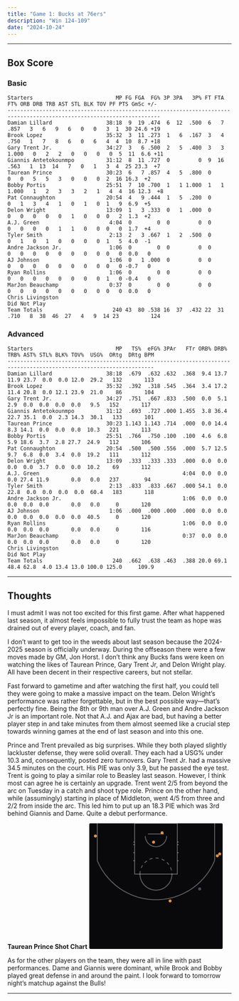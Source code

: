 ```yaml
---
title: "Game 1: Bucks at 76ers"
description: "Win 124-109"
date: "2024-10-24"
---
```



---


## Box Score
### Basic 
```
Starters                          MP FG FGA  FG% 3P 3PA   3P% FT FTA   FT% ORB DRB TRB AST STL BLK TOV PF PTS GmSc +/-
----------------------------------------------------------------------------------------------------------------------
Damian Lillard                 38:18  9  19 .474  6  12  .500  6   7  .857   3   6   9   6   0   0   3  1  30 24.6 +19
Brook Lopez                    35:32  3  11 .273  1   6  .167  3   4  .750   1   7   8   6   0   6   4  4  10  8.7 +18
Gary Trent Jr.                 34:27  3   6 .500  2   5  .400  3   3 1.000   0   2   2   0   0   0   0  5  11  6.6 +11
Giannis Antetokounmpo          31:12  8  11 .727  0         0  9  16  .563   1  13  14   7   0   1   3  4  25 23.3  +7
Taurean Prince                 30:23  6   7 .857  4   5  .800  0         0   0   5   5   3   0   0   0  2  16 16.3  +2
Bobby Portis                   25:51  7  10 .700  1   1 1.000  1   1 1.000   1   2   3   3   2   1   4  4  16 12.3  +8
Pat Connaughton                20:54  4   9 .444  1   5  .200  0         0   1   3   4   1   0   1   0  1   9  6.9  +5
Delon Wright                   13:09  1   3 .333  0   1  .000  0         0   0   0   0   0   1   0   0  0   2  1.3  +2
A.J. Green                      4:04  0        0  0         0  0         0   0   0   0   1   1   0   0  0   0  1.7  +4
Tyler Smith                     2:13  2   3 .667  1   2  .500  0         0   1   0   1   0   0   0   0  1   5  4.0  -1
Andre Jackson Jr.               1:06  0        0  0         0  0         0   0   0   0   0   0   0   0  0   0  0.0   0
AJ Johnson                      1:06  0   1 .000  0         0  0         0   0   0   0   0   0   0   0  0   0 -0.7   0
Ryan Rollins                    1:06  0        0  0         0  0         0   0   0   0   0   0   0   0  1   0 -0.4   0
MarJon Beauchamp                0:37  0        0  0         0  0         0   0   0   0   0   0   0   0  0   0  0.0   0
Chris Livingston                                                                                          Did Not Play
Team Totals                      240 43  80 .538 16  37  .432 22  31  .710   8  38  46  27   4   9  14 23          124

```

### Advanced 
```
Starters                          MP   TS%  eFG% 3PAr   FTr ORB% DRB% TRB% AST% STL% BLK% TOV%  USG%  ORtg  DRtg BPM
--------------------------------------------------------------------------------------------------------------------
Damian Lillard                 38:18  .679  .632 .632  .368  9.4 13.7 11.9 23.7  0.0  0.0 12.0  29.2   132       113
Brook Lopez                    35:32  .392  .318 .545  .364  3.4 17.2 11.4 20.8  0.0 12.1 23.9  21.0    86       104
Gary Trent Jr.                 34:27  .751  .667 .833  .500  0.0  5.1  2.9  0.0  0.0  0.0  0.0   9.5   152       117
Giannis Antetokounmpo          31:12  .693  .727 .000 1.455  3.8 36.4 22.7 35.1  0.0  2.3 14.3  30.1   133       101
Taurean Prince                 30:23 1.143 1.143 .714  .000  0.0 14.4  8.3 14.1  0.0  0.0  0.0  10.3   221       113
Bobby Portis                   25:51  .766  .750 .100  .100  4.6  6.8  5.9 18.6  3.7  2.8 27.7  24.9   112       106
Pat Connaughton                20:54  .500  .500 .556  .000  5.7 12.5  9.7  6.8  0.0  3.4  0.0  19.2   111       112
Delon Wright                   13:09  .333  .333 .333  .000  0.0  0.0  0.0  0.0  3.7  0.0  0.0  10.2    69       112
A.J. Green                                             4:04  0.0  0.0  0.0 27.4 11.9       0.0   0.0   237        94
Tyler Smith                     2:13  .833  .833 .667  .000 54.1  0.0 22.8  0.0  0.0  0.0  0.0  60.4   183       118
Andre Jackson Jr.                                      1:06  0.0  0.0  0.0  0.0  0.0       0.0   0.0     0       120
AJ Johnson                      1:06  .000  .000 .000  .000  0.0  0.0  0.0  0.0  0.0  0.0  0.0  40.5     0       120
Ryan Rollins                                           1:06  0.0  0.0  0.0  0.0  0.0       0.0   0.0     0       116
MarJon Beauchamp                                       0:37  0.0  0.0  0.0  0.0  0.0       0.0   0.0     0       120
Chris Livingston                                                                                        Did Not Play
Team Totals                      240  .662  .638 .463  .388 20.0 69.1 48.4 62.8  4.0 13.4 13.0 100.0 125.0     109.9
```
---
## Thoughts

I must admit I was not too excited for this first game. After what happened last season, it almost feels impossible to fully trust the team as hope was drained out of every player, coach, and fan. 

I don’t want to get too in the weeds about last season because the 2024-2025 season is officially underway. During the offseason there were a few moves made by GM, Jon Horst. I don’t think any Bucks fans were keen on watching the likes of Taurean Prince, Gary Trent Jr, and Delon Wright play. All have been decent in their respective careers, but not stellar. 

Fast forward to gametime and after watching the first half, you could tell they were going to make a massive impact on the team. Delon Wright’s performance was rather forgettable, but in the best possible way—that’s perfectly fine. Being the 8th or 9th man over A.J. Green and Andre Jackson Jr is an important role. Not that A.J. and Ajax are bad, but having a better player step in and take minutes from them almost seemed like a crucial step towards winning games at the end of last season and into this one. 


Prince and Trent prevailed as big surprises. While they both played slightly lackluster defense, they were solid overall. They each had a USG% under 10.3 and, consequently, posted zero turnovers. Gary Trent Jr. had a massive 34.5 minutes on the court. His PIE was only 3.9, but he passed the eye test. Trent is going to play a similar role to Beasley last season. However, I think most can agree he is certainly an upgrade. Trent went 2/5 from beyond the arc on Tuesday in a catch and shoot type role. Prince on the other hand, while (assumingly) starting in place of Middleton, went 4/5 from three and 2/2 from inside the arc. This led him to put up an 18.3 PIE which was 3rd behind Giannis and Dame. Quite a debut performance. 


**Taurean Prince Shot Chart**
<svg preserveAspectRatio="xMaxYMin" viewBox="0 0 431 405.14" width="300" style="margin: auto;"><style></style><rect width="431" height="405.14" rx="4" ry="4" fill="#09090b"></rect><g class="court-g"><line class="shot-chart-court-baseline" x1="0" y1="0" x2="431" y2="0" stroke="#ffffff55"></line><path d="M189.51676575310765,79.68318560073843L182.45933891784432,94.73438768822663L174.20894649806968,109.16619224390261L164.8195316587315,122.88424045741752L154.35248478318016,135.79884023900257L142.87624208722167,147.82555264917374L130.46583816572505,158.8857439820038L117.20241539734879,168.9070998922997L103.17269341502222,177.8240982051922L88.46840211091995,185.57843731678682L73.18568188308603,192.11941738488522L57.4244550450488,197.40427181745378L41.287772508309736,201.39844689148444L24.881140009263223,204.0758276740277L8.3118282858453,205.41890876826952L-8.31182828584516,205.41890876826952L-24.88114000926308,204.0758276740277L-41.28777250830978,201.3984468914844L-57.42445504504876,197.40427181745378L-73.18568188308599,192.11941738488525L-88.4684021109199,185.57843731678685L-103.17269341502218,177.8240982051922L-117.20241539734882,168.90709989229967L-130.46583816572505,158.88574398200376L-142.8762420872216,147.82555264917377L-154.35248478318005,135.79884023900271L-164.81953165873145,122.88424045741758L-174.20894649806965,109.16619224390263L-182.4593389178443,94.73438768822669L-189.51676575310765,79.68318560073847" class="shot-chart-court-3pt-line" transform="translate(215.5, 40.94500000000001)" fill="none" stroke-width="3" stroke="#ffffff55"></path><line class="shot-chart-court-3pt-line" x1="405.14" y1="0" x2="405.14" y2="120.68" stroke-width="3" stroke="#ffffff55"></line><line class="shot-chart-court-3pt-line" x1="25.859999999999985" y1="0" x2="25.859999999999985" y2="120.68" stroke-width="3" stroke="#ffffff55"></line><path d="M51.72,-3.1669366225950553e-15L51.416815144023474,5.591915632886266L50.510815141325686,11.118271167714155L49.01262201357454,16.514275138632875L46.939800705381906,21.71666433269687L44.31665315138772,26.66444549319555L41.17393335829589,31.299610409821543L37.54848684226433,35.56781601189904L33.48281864891614,39.41902149120135L29.02459502054242,42.80807498467437L24.22608455299315,45.6952429387483L19.14354539418037,48.04667594892445L13.8365656687313,49.83480561309421L8.367364861708989,51.03866774584773L2.8000643520378135,51.64414816438012L-2.8000643520378006,51.64414816438012L-8.367364861708978,51.03866774584774L-13.836565668731266,49.83480561309422L-19.14354539418036,48.04667594892446L-24.226084552993118,45.695242938748315L-29.02459502054241,42.808074984674384L-33.48281864891612,39.419021491201356L-37.54848684226431,35.56781601189907L-41.17393335829588,31.29961040982155L-44.31665315138772,26.664445493195565L-46.93980070538189,21.716664332696897L-49.01262201357454,16.514275138632875L-50.510815141325686,11.118271167714132L-51.416815144023474,5.5919156328862565L-51.72,9.500809867785166e-15" class="shot-chart-court-ft-circle-top" transform="translate(215.5, 163.78)" fill="none" stroke-width="3" stroke="#ffffff55"></path><rect class="shot-chart-court-key" x="146.54" y="0" width="137.92000000000002" height="163.78" fill="none" stroke-width="3" stroke="#ffffff55"></rect><path d="M-51.72,-3.1669366225950553e-15L-51.416815144023474,-5.591915632886273L-50.51081514132568,-11.118271167714171L-49.012622013574536,-16.514275138632893L-46.9398007053819,-21.716664332696894L-44.316653151387705,-26.664445493195576L-41.1739333582959,-31.299610409821526L-37.54848684226432,-35.56781601189906L-33.48281864891613,-39.419021491201356L-29.024595020542417,-42.80807498467438L-24.226084552993143,-45.69524293874831L-19.14354539418038,-48.04667594892445L-13.836565668731305,-49.83480561309421L-8.367364861708994,-51.03866774584773L-2.80006435203779,-51.64414816438012L2.8000643520377957,-51.64414816438012L8.367364861708994,-51.03866774584773L13.836565668731295,-49.83480561309421L19.14354539418038,-48.04667594892445L24.226084552993143,-45.69524293874831L29.024595020542417,-42.80807498467438L33.48281864891613,-39.419021491201356L37.54848684226432,-35.56781601189906L41.1739333582959,-31.299610409821526L44.316653151387705,-26.664445493195576L46.9398007053819,-21.716664332696894L49.012622013574536,-16.514275138632893L50.51081514132568,-11.118271167714171L51.416815144023474,-5.591915632886273L51.72,-3.1669366225950553e-15" class="shot-chart-court-ft-circle-bottom" transform="translate(215.5, 163.78)" fill="none" stroke-width="3" stroke="#ffffff55" style="stroke-dasharray: 10, 10;"></path><path d="M34.480000000000004,-2.1112910817300373e-15L34.277876762682325,3.7279437552575114L33.67387676088379,7.412180778476104L32.67508134238303,11.009516759088585L31.293200470254607,14.477776221797914L29.544435434258485,17.776296995463703L27.449288905530597,20.86640693988103L25.032324561509558,23.71187734126603L22.321879099277425,26.279347660800905L19.349730013694952,28.538716656449587L16.150723035328767,30.46349529249887L12.76236359612025,32.031117299282975L9.224377112487534,33.22320374206281L5.578243241139327,34.025778497231826L1.8667095680252093,34.429432109586756L-1.8667095680252006,34.429432109586756L-5.578243241139319,34.025778497231826L-9.224377112487511,33.223203742062815L-12.762363596120242,32.031117299282975L-16.150723035328745,30.463495292498884L-19.349730013694945,28.538716656449594L-22.321879099277417,26.27934766080091L-25.032324561509544,23.71187734126605L-27.449288905530594,20.866406939881035L-29.54443543425848,17.77629699546371L-31.293200470254597,14.477776221797935L-32.67508134238303,11.009516759088585L-33.67387676088379,7.41218077847609L-34.277876762682325,3.7279437552575048L-34.480000000000004,6.3338732451901115e-15" class="shot-chart-court-restricted-area" transform="translate(215.5, 40.94500000000001)" fill="none" stroke-width="3" stroke="#ffffff55"></path><line class="shot-chart-court-key-mark" x1="288.77000000000004" y1="60.34" x2="284.46000000000004" y2="60.34" stroke-width="3" stroke="#ffffff55"></line><line class="shot-chart-court-key-mark" x1="142.23" y1="60.34" x2="146.54" y2="60.34" stroke-width="3" stroke="#ffffff55"></line><line class="shot-chart-court-key-mark" x1="288.77000000000004" y1="68.96000000000001" x2="284.46000000000004" y2="68.96000000000001" stroke-width="3" stroke="#ffffff55"></line><line class="shot-chart-court-key-mark" x1="142.23" y1="68.96000000000001" x2="146.54" y2="68.96000000000001" stroke-width="3" stroke="#ffffff55"></line><line class="shot-chart-court-key-mark" x1="288.77000000000004" y1="94.82000000000001" x2="284.46000000000004" y2="94.82000000000001" stroke-width="3" stroke="#ffffff55"></line><line class="shot-chart-court-key-mark" x1="142.23" y1="94.82000000000001" x2="146.54" y2="94.82000000000001" stroke-width="3" stroke="#ffffff55"></line><line class="shot-chart-court-key-mark" x1="288.77000000000004" y1="120.68" x2="284.46000000000004" y2="120.68" stroke-width="3" stroke="#ffffff55"></line><line class="shot-chart-court-key-mark" x1="142.23" y1="120.68" x2="146.54" y2="120.68" stroke-width="3" stroke="#ffffff55"></line><line class="shot-chart-court-backboard" x1="189.64" y1="34.480000000000004" x2="241.36" y2="34.480000000000004" fill="none" stroke-width="3" stroke="#ffffff55"></line></g><g class="shot-chart-circles"><circle cx="207.742" cy="60.771" r="4.31" opacity="0.95" fill="#FB923C" stroke="#FED7AA" stroke-width="0.6465"></circle><circle cx="421.51800000000003" cy="98.69900000000001" r="4.31" opacity="0.95" fill="#FB923C" stroke="#FED7AA" stroke-width="0.6465"></circle><circle cx="19.826000000000022" cy="40.945" r="4.31" opacity="0.95" fill="#FB923C" stroke="#FED7AA" stroke-width="0.6465"></circle><circle cx="261.186" cy="250.411" r="4.31" opacity="0.95" fill="#FB923C" stroke="#FED7AA" stroke-width="0.6465"></circle><circle cx="413.76" cy="104.733" r="4.31" opacity="0.95" fill="#FB923C" stroke="#FED7AA" stroke-width="0.6465"></circle><circle cx="235.326" cy="30.601" r="4.31" opacity="0.95" fill="#FB923C" stroke="#FED7AA" stroke-width="0.6465"></circle><circle cx="356.868" cy="211.621" r="4.31" opacity="0.95" fill="#64748Baa" stroke="#94A3B8aa" stroke-width="0.6465"></circle></g></svg>

As for the other players on the team, they were all in line with past performances. Dame and Giannis were dominant, while Brook and Bobby played great defense in and around the paint. I look forward to tomorrow night’s matchup against the Bulls!

---